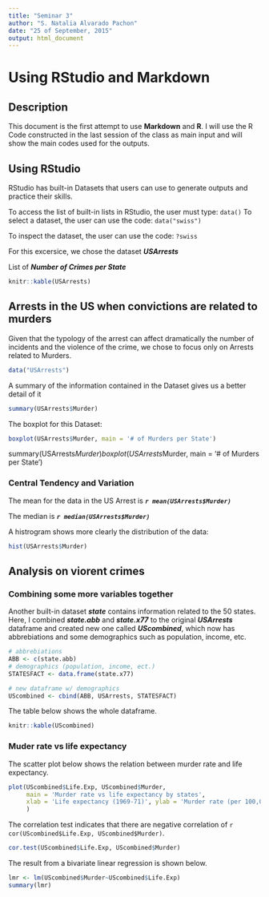 ```yaml
---
title: "Seminar 3"
author: "S. Natalia Alvarado Pachon"
date: "25 of September, 2015"
output: html_document
---
```

# Using RStudio and Markdown

## Description

This document is the first attempt to use **Markdown** and **R**. I will use the R Code constructed in the last session of the class as main input and will show the main codes used for the outputs.

## Using RStudio

RStudio has built-in Datasets that users can use to generate outputs and practice their skills.

To access the list of built-in lists in RStudio, the user must type: `data()`
To select a dataset, the user can use the code: `data("swiss")`

To inspect the dataset, the user can use the code: `?swiss`

For this excersice, we chose the dataset ***USArrests***

List of ***Number of Crimes per State***
```r
knitr::kable(USArrests)
```

## Arrests in the US when convictions are related to murders

Given that the typology of the arrest can affect dramatically the number of incidents and the violence of the crime, we chose to focus only on Arrests related to Murders.

```r
data("USArrests")
```

A summary of the information contained in the Dataset gives us a better detail of it

```r

summary(USArrests$Murder)

```

The boxplot for this Dataset:

```r

boxplot(USArrests$Murder, main = '# of Murders per State')

```

summary(USArrests$Murder)
boxplot(USArrests$Murder, main = '# of Murders per State')

### Central Tendency and Variation

The mean for the data in the US Arrest is ***`r mean(USArrests$Murder)`***

The median is ***`r median(USArrests$Murder)`***

A histrogram shows more clearly the distribution of the data: 

```r
hist(USArrests$Murder)
```




## Analysis on viorent crimes
### Combining some more variables together

Another built-in dataset ***state*** contains information related to the 50 states. Here, I combined ***state.abb*** and ***state.x77*** to the original ***USArrests*** dataframe and created new one called ***UScombined***, which now has abbrebiations and some demographics such as population, income, etc.


```r
# abbrebiations
ABB <- c(state.abb)
# demographics (population, income, ect.) 
STATESFACT <- data.frame(state.x77) 

# new dataframe w/ demographics 
UScombined <- cbind(ABB, USArrests, STATESFACT) 
```

The table below shows the whole dataframe.

```r
knitr::kable(UScombined)
```

 
### Muder rate vs life expectancy

The scatter plot below shows the relation between murder rate and life expectancy.

```R
plot(UScombined$Life.Exp, UScombined$Murder, 
     main = 'Murder rate vs life expectancy by states', 
     xlab = 'Life expectancy (1969-71)', ylab = 'Murder rate (per 100,000) (1973)'
     )
```

The correlation test indicates that there are negative correlation of `r cor(UScombined$Life.Exp, UScombined$Murder)`.
```R
cor.test(UScombined$Life.Exp, UScombined$Murder)
```

The result from a bivariate linear regression is shown below.
```R
lmr <- lm(UScombined$Murder~UScombined$Life.Exp)
summary(lmr)
```
